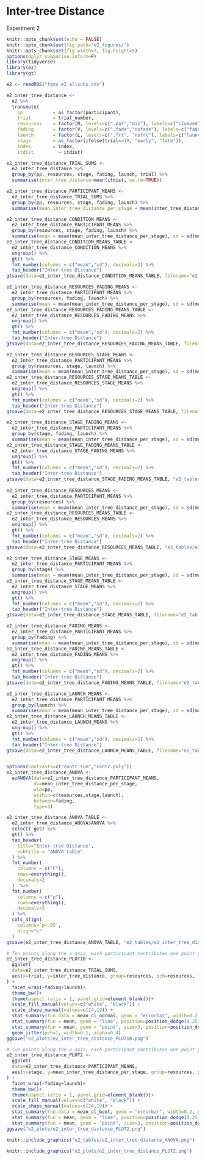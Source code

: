 # Inter-tree Distance

Experiment 2

```r
knitr::opts_chunk$set(echo = FALSE)
knitr::opts_chunk$set(fig.path='e2_figures/')
knitr::opts_chunk$set(fig.width=7, fig.height=5)
options(dplyr.summarise.inform=F)
library(tidyverse)
library(ez)
library(gt)

e2 <- readRDS("fgms_e2_allsubs.rds")

e2_inter_tree_distance <-
  e2 %>%
  transmute(
    pp           = as_factor(participant),
    trial        = trial_number,
    resources    = factor(R, levels=c(".pat","dis"), labels=c("clumped", "random")),
    fading       = factor(V, levels=c(".fade","nofade"), labels=c("fade", "no_fade")),
    launch       = factor(L, levels=c(".frt", "nofrt"), labels=c("launched_from_fruit", "launched_from_no_fruit")),
    stage        = as_factor(ifelse(trial<=10, "early", "late")),
    index        = index,
    itdist         = itdist)

e2_inter_tree_distance_TRIAL_SUMS <- 
  e2_inter_tree_distance %>% 
  group_by(pp, resources, stage, fading, launch, trial) %>% 
  summarise(inter_tree_distance=mean(itdist, na.rm=TRUE))

e2_inter_tree_distance_PARTICIPANT_MEANS <-
  e2_inter_tree_distance_TRIAL_SUMS %>% 
  group_by(pp, resources, stage, fading, launch) %>% 
  summarise(mean_inter_tree_distance_per_stage = mean(inter_tree_distance))

e2_inter_tree_distance_CONDITION_MEANS <-
  e2_inter_tree_distance_PARTICIPANT_MEANS %>% 
  group_by(resources, stage, fading, launch) %>% 
  summarise(mean = mean(mean_inter_tree_distance_per_stage), sd = sd(mean_inter_tree_distance_per_stage)) 
e2_inter_tree_distance_CONDITION_MEANS_TABLE <- 
  e2_inter_tree_distance_CONDITION_MEANS %>% 
  ungroup() %>% 
  gt() %>% 
  fmt_number(columns = c("mean","sd"), decimals=2) %>% 
  tab_header("Inter-tree Distance")
gtsave(data=e2_inter_tree_distance_CONDITION_MEANS_TABLE, filename="e2_tables/e2_inter_tree_distance_CONDITION_MEANS_TABLE.png")

e2_inter_tree_distance_RESOURCES_FADING_MEANS <-
  e2_inter_tree_distance_PARTICIPANT_MEANS %>% 
  group_by(resources, fading, launch) %>% 
  summarise(mean = mean(mean_inter_tree_distance_per_stage), sd = sd(mean_inter_tree_distance_per_stage))
e2_inter_tree_distance_RESOURCES_FADING_MEANS_TABLE <-
  e2_inter_tree_distance_RESOURCES_FADING_MEANS %>% 
  ungroup() %>% 
  gt() %>% 
  fmt_number(columns = c("mean","sd"), decimals=2) %>% 
  tab_header("Inter-tree Distance")
gtsave(data=e2_inter_tree_distance_RESOURCES_FADING_MEANS_TABLE, filename="e2_tables/e2_inter_tree_distance_RESOURCES_FADING_MEANS_TABLE.png")

e2_inter_tree_distance_RESOURCES_STAGE_MEANS <-
  e2_inter_tree_distance_PARTICIPANT_MEANS %>% 
  group_by(resources, stage, launch) %>% 
  summarise(mean = mean(mean_inter_tree_distance_per_stage), sd = sd(mean_inter_tree_distance_per_stage))
e2_inter_tree_distance_RESOURCES_STAGE_MEANS_TABLE <-
  e2_inter_tree_distance_RESOURCES_STAGE_MEANS %>% 
  ungroup() %>% 
  gt() %>% 
  fmt_number(columns = c("mean","sd"), decimals=2) %>% 
  tab_header("Inter-tree Distance")
gtsave(data=e2_inter_tree_distance_RESOURCES_STAGE_MEANS_TABLE, filename="e2_tables/e2_inter_tree_distance_RESOURCES_STAGE_MEANS_TABLE.png")

e2_inter_tree_distance_STAGE_FADING_MEANS <-
  e2_inter_tree_distance_PARTICIPANT_MEANS %>% 
  group_by(stage, fading, launch) %>% 
  summarise(mean = mean(mean_inter_tree_distance_per_stage), sd = sd(mean_inter_tree_distance_per_stage))
e2_inter_tree_distance_STAGE_FADING_MEANS_TABLE <-
  e2_inter_tree_distance_STAGE_FADING_MEANS %>% 
  ungroup() %>%
  gt() %>% 
  fmt_number(columns = c("mean","sd"), decimals=2) %>%
  tab_header("Inter-tree Distance")
gtsave(data=e2_inter_tree_distance_STAGE_FADING_MEANS_TABLE, "e2_tables/e2_inter_tree_distance_STAGE_FADING_MEANS_TABLE.png")
  
e2_inter_tree_distance_RESOURCES_MEANS <-
  e2_inter_tree_distance_PARTICIPANT_MEANS %>% 
  group_by(resources) %>%
  summarise(mean = mean(mean_inter_tree_distance_per_stage), sd = sd(mean_inter_tree_distance_per_stage))
e2_inter_tree_distance_RESOURCES_MEANS_TABLE <-
  e2_inter_tree_distance_RESOURCES_MEANS %>% 
  ungroup() %>% 
  gt() %>% 
  fmt_number(columns = c("mean","sd"), decimals=2) %>%  
  tab_header("Inter-tree Distance")
gtsave(data=e2_inter_tree_distance_RESOURCES_MEANS_TABLE, "e2_tables/e2_inter_tree_distance_RESOURCES_MEANS_TABLE.png")

e2_inter_tree_distance_STAGE_MEANS <-
  e2_inter_tree_distance_PARTICIPANT_MEANS %>% 
  group_by(stage) %>% 
  summarise(mean = mean(mean_inter_tree_distance_per_stage), sd = sd(mean_inter_tree_distance_per_stage))
e2_inter_tree_distance_STAGE_MEANS_TABLE <-
  e2_inter_tree_distance_STAGE_MEANS %>% 
  ungroup() %>% 
  gt() %>% 
  fmt_number(columns = c("mean","sd"), decimals=2) %>%  
  tab_header("Inter-tree Distance")
gtsave(data=e2_inter_tree_distance_STAGE_MEANS_TABLE, filename="e2_tables/e2_inter_tree_distance_STAGE_MEANS_TABLE.png")

e2_inter_tree_distance_FADING_MEANS <-
  e2_inter_tree_distance_PARTICIPANT_MEANS %>% 
  group_by(fading) %>% 
  summarise(mean = mean(mean_inter_tree_distance_per_stage), sd = sd(mean_inter_tree_distance_per_stage))
e2_inter_tree_distance_FADING_MEANS_TABLE <-
  e2_inter_tree_distance_FADING_MEANS %>% 
  ungroup() %>% 
  gt() %>% 
  fmt_number(columns = c("mean","sd"), decimals=2) %>%  
  tab_header("Inter-tree Distance")
gtsave(data=e2_inter_tree_distance_FADING_MEANS_TABLE, filename="e2_tables/e2_inter_tree_distance_FADING_MEANS_TABLE.png")

e2_inter_tree_distance_LAUNCH_MEANS <-
  e2_inter_tree_distance_PARTICIPANT_MEANS %>% 
  group_by(launch) %>% 
  summarise(mean = mean(mean_inter_tree_distance_per_stage), sd = sd(mean_inter_tree_distance_per_stage))
e2_inter_tree_distance_LAUNCH_MEANS_TABLE <-
  e2_inter_tree_distance_LAUNCH_MEANS %>% 
  ungroup() %>% 
  gt() %>% 
  fmt_number(columns = c("mean","sd"), decimals=2) %>%  
  tab_header("Inter-tree Distance")
gtsave(data=e2_inter_tree_distance_LAUNCH_MEANS_TABLE, filename="e2_tables/e2_inter_tree_distance_LAUNCH_MEANS_TABLE.png")


options(contrasts=c("contr.sum","contr.poly"))
e2_inter_tree_distance_ANOVA <- 
  ezANOVA(data=e2_inter_tree_distance_PARTICIPANT_MEANS,
          dv=mean_inter_tree_distance_per_stage,
          wid=pp,
          within=c(resources,stage,launch),
          between=fading,
          type=3)

e2_inter_tree_distance_ANOVA_TABLE <-
  e2_inter_tree_distance_ANOVA$ANOVA %>% 
  select(-ges) %>% 
  gt() %>% 
  tab_header(
    title="Inter-tree Distance",
    subtitle = "ANOVA table"
  ) %>% 
  fmt_number(
    columns = c("F"),
    rows=everything(),
    decimals=2
  )  %>% 
  fmt_number(
    columns = c("p"),
    rows=everything(),
    decimals=3
  ) %>% 
  cols_align(
    columns=`p<.05`,
    align="c"
  )
gtsave(e2_inter_tree_distance_ANOVA_TABLE, "e2_tables/e2_inter_tree_distance_ANOVA.png")

# Ten points along the x axis, each participant contributes one point per cell
e2_inter_tree_distance_PLOT10 <-
  ggplot(
  data=e2_inter_tree_distance_TRIAL_SUMS, 
  aes(x=trial, y=inter_tree_distance, group=resources, pch=resources, fill=resources)
) +
  facet_wrap(~fading+launch)+
  theme_bw()+
  theme(aspect.ratio = 1, panel.grid=element_blank())+
  scale_fill_manual(values=c("white", "black")) +
  scale_shape_manual(values=c(24,19)) +
  stat_summary(fun.data = mean_cl_normal, geom = "errorbar", width=0.2, position=position_dodge(0.25)) +
  stat_summary(fun = mean, geom = "line", position=position_dodge(0.25)) + 
  stat_summary(fun = mean, geom = "point", size=3, position=position_dodge(0.25)) +
  geom_jitter(pch=1, width=0.1, alpha=0.4) 
ggsave("e2_plots/e2_inter_tree_distance_PLOT10.png")

# Two points along the x axis, each participant contributes one point per cell
e2_inter_tree_distance_PLOT2 <-
  ggplot(
  data=e2_inter_tree_distance_PARTICIPANT_MEANS, 
  aes(x=stage, y=mean_inter_tree_distance_per_stage, group=resources, pch=resources, fill=resources)
) +
  facet_wrap(~fading+launch)+
  theme_bw()+
  theme(aspect.ratio = 1, panel.grid=element_blank())+
  scale_fill_manual(values=c("white", "black")) +
  scale_shape_manual(values=c(24,19)) +
  stat_summary(fun.data = mean_cl_boot, geom = "errorbar", width=0.2, position=position_dodge(0.25)) +
  stat_summary(fun = mean, geom = "line", position=position_dodge(0.25)) + 
  stat_summary(fun = mean, geom = "point", size=3, position=position_dodge(0.25))
ggsave("e2_plots/e2_inter_tree_distance_PLOT2.png")
```

```r
knitr::include_graphics("e2_tables/e2_inter_tree_distance_ANOVA.png")
```

```r
knitr::include_graphics("e2_plots/e2_inter_tree_distance_PLOT2.png")
```

